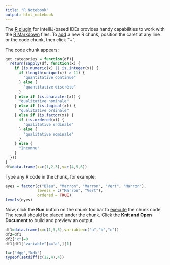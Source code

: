 ```yaml
---
title: "R Notebook"
output: html_notebook
---
```


The [R plugin](https://www.jetbrains.com/help/pycharm/r-plugin-support.html) for IntelliJ-based IDEs provides
handy capabilities to work with the [R Markdown](https://www.jetbrains.com/help/pycharm/r-markdown.html) files.
To [add](https://www.jetbrains.com/help/pycharm/r-markdown.html#add-code-chunk) a new R chunk,
position the caret at any line or the code chunk, then click "+".

The code chunk appears:
```r

get_categories = function(df){
  return(sapply(df, function(x) {
    if (is.numeric(x) || is.integer(x)) {
      if (length(unique(x)) > 11) {
        "quantitative continue"
      } else {
        "quantitative discrète"
      }
    } else if (is.character(x)) {
      "qualitative nominale"
    } else if (is.logical(x)) {
      "qualitative ordinale"
    } else if (is.factor(x)) {
      if (is.ordered(x)) {
        "qualitative ordinale"
      } else {
        "qualitative nominale"
      }
    } else {
      "Inconnu"
    }
  }))
}
df=data.frame(x=c(1,2,3),y=c(4,5,6))


```

Type any R code in the chunk, for example:
```r
eyes = factor(c("Bleu", "Marron", "Marron", "Vert", "Marron"),
              levels = c("Marron", "Vert"),
              ordered = TRUE)
levels(eyes)

```

Now, click the **Run** button on the chunk toolbar to [execute](https://www.jetbrains.com/help/pycharm/r-markdown.html#run-r-code) the chunk code. The result should be placed under the chunk.
Click the **Knit and Open Document** to build and preview an output.
```r
df1=data.frame(x=c(1,5,5),variable=c("a","b","c"))
df2=df1
df2["x"]=0
df1[df1["variable"]=="a",][1]

```
```r
l=c("dgg","kdk")
typeof(setdiff(c(12,4),4))
```